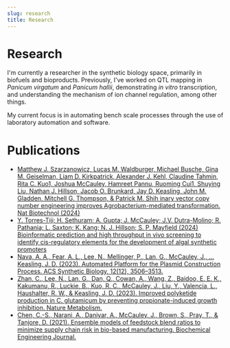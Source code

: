 ```yaml
---
slug: research
title: Research
---
```


# Research 

I'm currently a researcher in the synthetic biology space, primarily in biofuels and bioproducts.
Previously, I've worked on QTL mapping in *Panicum virgatum* and *Panicum hallii*, demonstrating *in vitro* transcription, and understanding the mechanism of ion channel regulation, among other things.

My current focus is in automating bench scale processes through the use of laboratory automation and software.

# Publications
* [Matthew J. Szarzanowicz, Lucas M. Waldburger, Michael Busche, Gina M. Geiselman, Liam D. Kirkpatrick, Alexander J. Kehl, Claudine Tahmin, Rita C. Kuo1, Joshua McCauley, Hamreet Pannu, Ruoming Cui1, Shuying Liu, Nathan J. Hillson, Jacob O. Brunkard, Jay D. Keasling, John M. Gladden, Mitchell G. Thompson, & Patrick M. Shih
inary vector copy number engineering improves Agrobacterium-mediated transformation. Nat Biotechnol (2024)](https://doi.org/10.1038/s41587-024-02462-2)
* [ Y. Torres-Tiji; H. Sethuram; A. Gupta; J. McCauley; J.V. Dutra-Molino; R. Pathania; L. Saxton; K. Kang; N. J. Hillson; S. P. Mayfield (2024) Bioinformatic prediction and high throughput in vivo screening to identify cis-regulatory elements for the development of algal synthetic promoters](https://doi.org/10.1101/2024.03.20.585996)
* [Nava, A. A., Fear, A. L., Lee, N., Mellinger, P., Lan, G., McCauley, J., … Keasling, J. D. (2023). Automated Platform for the Plasmid Construction Process. ACS Synthetic Biology, 12(12), 3506–3513.](https://doi.org/10.1021/acssynbio.3c00292)
* [Zhan, C., Lee, N., Lan, G., Dan, Q., Cowan, A., Wang, Z., Baidoo, E. E. K., Kakumanu, R., Luckie, B., Kuo, R. C., McCauley, J., Liu, Y., Valencia, L., Haushalter, R. W., & Keasling, J. D. (2023). Improved polyketide production in C. glutamicum by preventing propionate-induced growth inhibition. Nature Metabolism.](https://doi.org/10.1038/s42255-023-00830-x)
* [Chen, C.-S., Narani, A., Daniyar, A., McCauley, J., Brown, S., Pray, T., & Tanjore, D. (2021). Ensemble models of feedstock blend ratios to minimize supply chain risk in bio-based manufacturing. Biochemical Engineering Journal.](https://doi.org/10.1016/j.bej.2020.107896)
